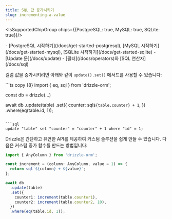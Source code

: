 ```yaml
---
title: SQL 값 증가시키기
slug: incrementing-a-value
---
```


<IsSupportedChipGroup chips={{PostgreSQL: true, MySQL: true, SQLite: true}}/>

<Prerequisites>
- [PostgreSQL 시작하기](/docs/get-started-postgresql), [MySQL 시작하기](/docs/get-started-mysql), [SQLite 시작하기](/docs/get-started-sqlite)
- [Update 문](/docs/update)
- [필터](/docs/operators)와 [SQL 연산자](/docs/sql)
</Prerequisites>

컬럼 값을 증가시키려면 아래와 같이 `update().set()` 메서드를 사용할 수 있습니다:

<Section>
```ts copy {8}
import { eq, sql } from 'drizzle-orm';

const db = drizzle(...)
  
await db
  .update(table)
  .set({
    counter: sql`${table.counter} + 1`,
  })
  .where(eq(table.id, 1));
```

```sql
update "table" set "counter" = "counter" + 1 where "id" = 1;
```
</Section>

Drizzle은 간단하고 유연한 API를 제공하여 커스텀 솔루션을 쉽게 만들 수 있습니다. 다음은 커스텀 증가 함수를 만드는 방법입니다:

```ts copy {4,10,11}
import { AnyColumn } from 'drizzle-orm';

const increment = (column: AnyColumn, value = 1) => {
  return sql`${column} + ${value}`;
};

await db
  .update(table)
  .set({
    counter1: increment(table.counter1),
    counter2: increment(table.counter2, 10),
  })
  .where(eq(table.id, 1));
```


